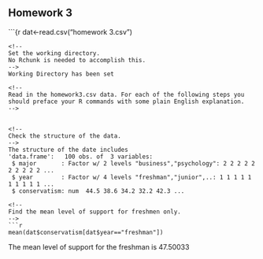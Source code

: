 ## Homework 3

<!--
You can use the example3.Rmd or other files to find examples
of the codes you'll need to use to complete this assignment. I strongly
urge you to copy and paste relevant code that you know works from my
examples or instructions and then edit that code so you're working
with the appropriate variables for the homework.
-->

```{r
dat<-read.csv("homework
3.csv")


```
<!--
Set the working directory.
No Rchunk is needed to accomplish this.
-->
Working Directory has been set

<!--
Read in the homework3.csv data. For each of the following steps you
should preface your R commands with some plain English explanation.
-->


<!--
Check the structure of the data.
-->
The structure of the date includes 
'data.frame':	100 obs. of  3 variables:
 $ major       : Factor w/ 2 levels "business","psychology": 2 2 2 2 2 2 2 2 2 2 ...
 $ year        : Factor w/ 4 levels "freshman","junior",..: 1 1 1 1 1 1 1 1 1 1 ...
 $ conservatism: num  44.5 38.6 34.2 32.2 42.3 ...

<!--
Find the mean level of support for freshmen only.
-->
```r
mean(dat$conservatism[dat$year=="freshman"])
```
The mean level of support for the freshman is 47.50033

<!--
Find the mean level of support for male business students only.
-->






